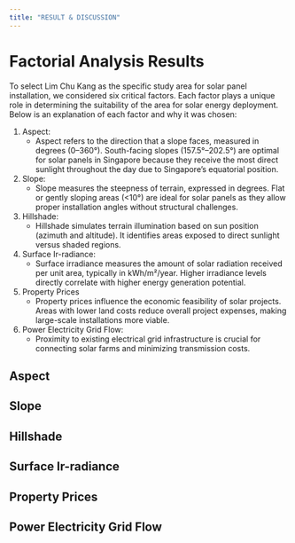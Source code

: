 ```yaml
---
title: "RESULT & DISCUSSION"
---
```


# Factorial Analysis Results

To select Lim Chu Kang as the specific study area for solar panel installation, we considered six critical factors. Each factor plays a unique role in determining the suitability of the area for solar energy deployment. Below is an explanation of each factor and why it was chosen:

1.  Aspect:
    -   Aspect refers to the direction that a slope faces, measured in degrees (0–360°). South-facing slopes (157.5°–202.5°) are optimal for solar panels in Singapore because they receive the most direct sunlight throughout the day due to Singapore's equatorial position.
2.  Slope:
    -   Slope measures the steepness of terrain, expressed in degrees. Flat or gently sloping areas (\<10°) are ideal for solar panels as they allow proper installation angles without structural challenges.
3.  Hillshade:
    -   Hillshade simulates terrain illumination based on sun position (azimuth and altitude). It identifies areas exposed to direct sunlight versus shaded regions.
4.  Surface Ir-radiance:
    -   Surface irradiance measures the amount of solar radiation received per unit area, typically in kWh/m²/year. Higher irradiance levels directly correlate with higher energy generation potential.
5.  Property Prices
    -   Property prices influence the economic feasibility of solar projects. Areas with lower land costs reduce overall project expenses, making large-scale installations more viable.
6.  Power Electricity Grid Flow:
    -   Proximity to existing electrical grid infrastructure is crucial for connecting solar farms and minimizing transmission costs.

## Aspect

## Slope

## Hillshade

## Surface Ir-radiance

## Property Prices

### 

## Power Electricity Grid Flow
